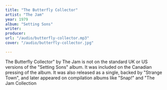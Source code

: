 ```yaml
---
title: "The Butterfly Collector"
artist: "The Jam" 
year: 1979
album: "Setting Sons" 
writer: 
producer:
url: "/audio/butterfly-collector.mp3"
cover: "/audio/butterfly-collector.jpg"

---
```

The Butterfly Collector" by The Jam is not on the standard UK or US versions of the "Setting Sons" album. It was included on the Canadian pressing of the album. It was also released as a single, backed by "Strange Town", and later appeared on compilation albums like "Snap!" and "The Jam Collection
